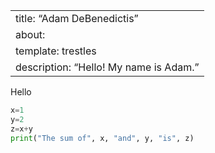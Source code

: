 :::{.cell}
<style>
.sidebar-title h1 {
  text-align: center;
}
</style>
:::

---
title: "Adam DeBenedictis"
about:
  template: trestles
  description: "Hello! My name is Adam."
---

Hello

```python
x=1
y=2
z=x+y
print("The sum of", x, "and", y, "is", z)
```